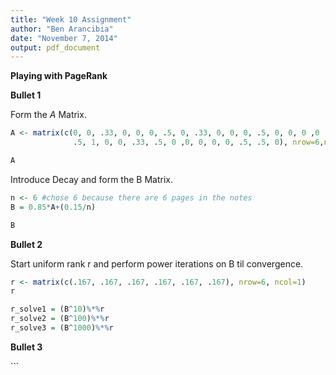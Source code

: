 ```yaml
---
title: "Week 10 Assignment"
author: "Ben Arancibia"
date: "November 7, 2014"
output: pdf_document
---
```

**Playing with PageRank**

**Bullet 1**

Form the $A$ Matrix.

```r
A <- matrix(c(0, 0, .33, 0, 0, 0, .5, 0, .33, 0, 0, 0, .5, 0, 0, 0 ,0 ,0, 0, 0, 0, 0, 
              .5, 1, 0, 0, .33, .5, 0 ,0, 0, 0, 0, .5, .5, 0), nrow=6,ncol=6)

A


```

Introduce Decay and form the B Matrix.

```r
n <- 6 #chose 6 because there are 6 pages in the notes
B = 0.85*A+(0.15/n)

B
```

**Bullet 2**

Start uniform rank r and perform power iterations on B til convergence.
```r
r <- matrix(c(.167, .167, .167, .167, .167, .167), nrow=6, ncol=1)
r

r_solve1 = (B^10)%*%r
r_solve2 = (B^100)%*%r
r_solve3 = (B^1000)%*%r

```

**Bullet 3**








```


